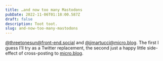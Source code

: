 ```yaml
---
title: …and now too many Mastodons
pubDate: 2022-11-06T01:18:00.587Z
draft: false
description: Toot toot.
slug: and-now-too-many-mastodons
---
```

[@threetonesun@front-end.social](https://front-end.social/web/@threetonesun) and [@jjmartucci@micro.blog](https://micro.blog/jjmartucci). The first I guess I’ll try as a Twitter replacement, the second just a happy little side-effect of cross-posting to [micro.blog](https://micro.blog).